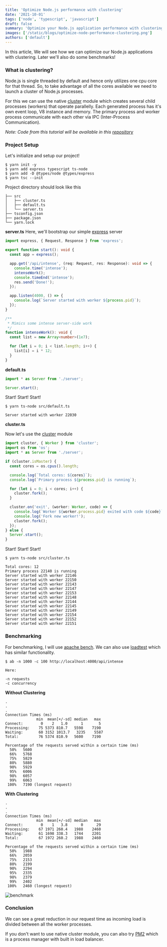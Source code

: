 ```yaml
---
title: 'Optimize Node.js performance with clustering'
date: '2021-10-01'
tags: ['node', 'typescript', 'javascript']
draft: false
summary: 'Optimize your Node.js application performance with clustering'
images: ['/static/blogs/optimize-node-performance-clustering.png']
authors: ['default']
---
```


In this article, We will see how we can optimize our Node.js applications with clustering. Later we'll also do some benchmarks!

### What is clustering?

Node.js is single threaded by default and hence only utilizes one cpu core for that thread. So, to take advantage of all the cores available we need to launch a cluster of Node.js processes.

For this we can use the native [cluster](https://nodejs.org/api/cluster.html) module which creates several child processes (workers) that operate parallelly. Each generated process has it's own event loop, V8 instance and memory. The primary process and worker process communicate with each other via IPC (Inter-Process Communication).

_Note: Code from this tutorial will be available in this [repository](https://github.com/azamiftikhar1000/tutorials/tree/master/node/cluster)_

### Project Setup

Let's initialize and setup our project!

```
$ yarn init -y
$ yarn add express typescript ts-node
$ yarn add -D @types/node @types/express
$ yarn tsc --init
```

Project directory should look like this

```
├── src
│   ├── cluster.ts
│   ├── default.ts
│   └── server.ts
├── tsconfig.json
├── package.json
└── yarn.lock
```

**server.ts**
Here, we'll bootstrap our simple [express](https://github.com/expressjs/express) server

```ts
import express, { Request, Response } from 'express';

export function start(): void {
  const app = express();

  app.get('/api/intense', (req: Request, res: Response): void => {
    console.time('intense');
    intenseWork();
    console.timeEnd('intense');
    res.send('Done!');
  });

  app.listen(4000, () => {
    console.log(`Server started with worker ${process.pid}`);
  });
}

/**
 * Mimics some intense server-side work
 */
function intenseWork(): void {
  const list = new Array<number>(1e7);

  for (let i = 0; i < list.length; i++) {
    list[i] = i * 12;
  }
}
```

**default.ts**

```ts
import * as Server from './server';

Server.start();
```

Start! Start! Start!

```
$ yarn ts-node src/default.ts

Server started with worker 22030
```

**cluster.ts**

Now let's use the [cluster](https://nodejs.org/api/cluster.html) module

```ts
import cluster, { Worker } from 'cluster';
import os from 'os';
import * as Server from './server';

if (cluster.isMaster) {
  const cores = os.cpus().length;

  console.log(`Total cores: ${cores}`);
  console.log(`Primary process ${process.pid} is running`);

  for (let i = 0; i < cores; i++) {
    cluster.fork();
  }

  cluster.on('exit', (worker: Worker, code) => {
    console.log(`Worker ${worker.process.pid} exited with code ${code}`);
    console.log('Fork new worker!');
    cluster.fork();
  });
} else {
  Server.start();
}
```

Start! Start! Start!

```
$ yarn ts-node src/cluster.ts

Total cores: 12
Primary process 22140 is running
Server started with worker 22146
Server started with worker 22150
Server started with worker 22143
Server started with worker 22147
Server started with worker 22153
Server started with worker 22148
Server started with worker 22144
Server started with worker 22145
Server started with worker 22149
Server started with worker 22154
Server started with worker 22152
Server started with worker 22151
```

### Benchmarking

For benchmarking, I will use [apache bench](https://httpd.apache.org/docs/2.4/programs/ab.html). We can also use [loadtest](https://github.com/alexfernandez/loadtest) which has similar functionality.

```
$ ab -n 1000 -c 100 http://localhost:4000/api/intense

Here:

-n requests
-c concurrency
```

**Without Clustering**

```
.
.
.
Connection Times (ms)
              min  mean[+/-sd] median   max
Connect:        0    2   1.0      1       5
Processing:    75 5373 810.7   5598    7190
Waiting:       60 3152 1013.7   3235    5587
Total:         76 5374 810.9   5600    7190

Percentage of the requests served within a certain time (ms)
  50%   5600
  66%   5768
  75%   5829
  80%   5880
  90%   5929
  95%   6006
  98%   6057
  99%   6063
 100%   7190 (longest request)
```

**With Clustering**

```
.
.
.
Connection Times (ms)
              min  mean[+/-sd] median   max
Connect:        0    1   3.8      0      29
Processing:    67 1971 260.4   1988    2460
Waiting:       61 1698 338.3   1744    2201
Total:         67 1972 260.2   1988    2460

Percentage of the requests served within a certain time (ms)
  50%   1988
  66%   2059
  75%   2153
  80%   2199
  90%   2294
  95%   2335
  98%   2379
  99%   2402
 100%   2460 (longest request)
```

![benchmark](https://dev-to-uploads.s3.amazonaws.com/uploads/articles/6xmw9ukcn5u9w6vgtfv1.png)

### Conclusion

We can see a great reduction in our request time as incoming load is divided between all the worker processes.

If you don't want to use native cluster module, you can also try [PM2](https://www.npmjs.com/package/pm2) which is a process manager with built in load balancer.
